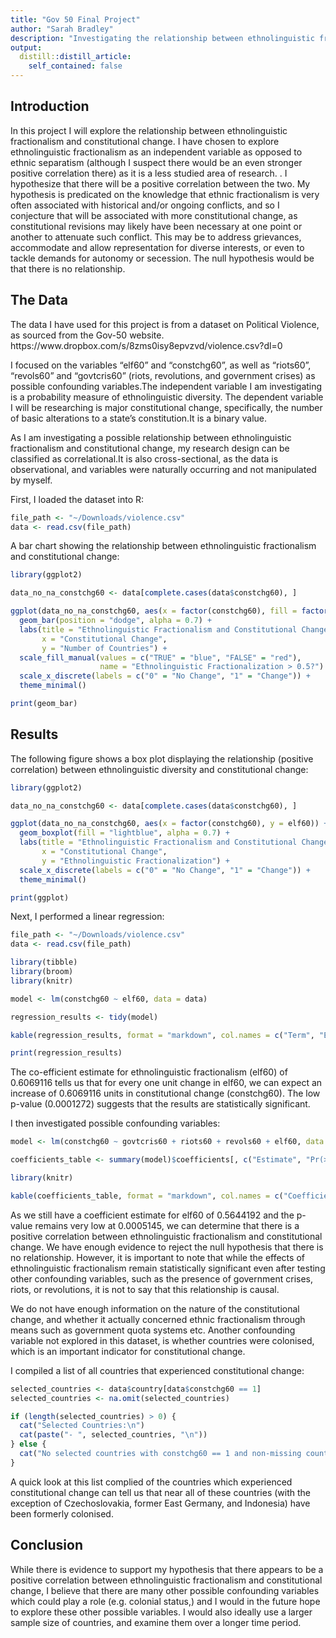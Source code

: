 ```yaml
---
title: "Gov 50 Final Project"
author: "Sarah Bradley"
description: "Investigating the relationship between ethnolinguistic fractionalism and constitutional change"
output:
  distill::distill_article:
    self_contained: false
---
```




## Introduction

In this project I will explore the relationship between ethnolinguistic fractionalism and constitutional change. I have chosen to explore ethnolinguistic fractionalism as an independent variable as opposed to ethnic separatism (although I suspect there would be an even stronger positive correlation there) as it is a less studied area of research. . I hypothesize that there will be a positive correlation between the two. My hypothesis is predicated on the knowledge that ethnic fractionalism is very often associated with historical and/or ongoing conflicts, and so I conjecture that will be associated with more constitutional change, as constitutional revisions may likely have been necessary at one point or another to attenuate such conflict. This may be to address grievances, accommodate and allow representation for diverse interests, or even to tackle demands for autonomy or secession. The null hypothesis would be that there is no relationship.

## The Data
The data I have used for this project is from a dataset on Political Violence, as sourced from the Gov-50 website. https://www.dropbox.com/s/8zms0isy8epvzvd/violence.csv?dl=0

I focused on the variables "elf60" and "constchg60", as well as "riots60", "revols60" and "govtcris60" (riots, revolutions, and government crises) as possible confounding variables.The independent variable I am investigating is a probability measure of ethnolinguistic diversity. The dependent variable I will be researching is major constitutional change, specifically, the number of basic alterations to a state's constitution.It is a binary value. 

As I am investigating a possible relationship between ethnolinguistic fractionalism and constitutional change, my research design can be classified as correlational.It is also cross-sectional, as the data is observational, and variables were naturally occurring and not manipulated by myself. 

First, I loaded the dataset into R:

```r
file_path <- "~/Downloads/violence.csv"
data <- read.csv(file_path)
```

A bar chart showing the relationship between ethnolinguistic fractionalism and constitutional change:

```r
library(ggplot2)

data_no_na_constchg60 <- data[complete.cases(data$constchg60), ]

ggplot(data_no_na_constchg60, aes(x = factor(constchg60), fill = factor(elf60 >= 0.5))) +
  geom_bar(position = "dodge", alpha = 0.7) +
  labs(title = "Ethnolinguistic Fractionalism and Constitutional Change",
       x = "Constitutional Change",
       y = "Number of Countries") +
  scale_fill_manual(values = c("TRUE" = "blue", "FALSE" = "red"), 
                    name = "Ethnolinguistic Fractionalization > 0.5?") +
  scale_x_discrete(labels = c("0" = "No Change", "1" = "Change")) +
  theme_minimal()

print(geom_bar)
```


## Results

The following figure shows a box plot displaying the relationship (positive correlation) between ethnolinguistic diversity and constitutional change:

```r
library(ggplot2)

data_no_na_constchg60 <- data[complete.cases(data$constchg60), ]

ggplot(data_no_na_constchg60, aes(x = factor(constchg60), y = elf60)) +
  geom_boxplot(fill = "lightblue", alpha = 0.7) +
  labs(title = "Ethnolinguistic Fractionalism and Constitutional Change",
       x = "Constitutional Change",
       y = "Ethnolinguistic Fractionalization") +
  scale_x_discrete(labels = c("0" = "No Change", "1" = "Change")) +
  theme_minimal()

print(ggplot)

```

Next, I performed a linear regression:

```r
file_path <- "~/Downloads/violence.csv"
data <- read.csv(file_path)

library(tibble)
library(broom)
library(knitr)

model <- lm(constchg60 ~ elf60, data = data)

regression_results <- tidy(model)

kable(regression_results, format = "markdown", col.names = c("Term", "Estimate", "Std. Error", "t value", "Pr(>|t|)"))

print(regression_results)

```
The co-efficient estimate for ethnolinguistic fractionalism (elf60) of 0.6069116 tells us that for every one unit change in elf60, we can expect an increase of 0.6069116 units in constitutional change (constchg60). The low p-value (0.0001272) suggests that the results are statistically significant. 

I then investigated possible confounding variables:

```r

model <- lm(constchg60 ~ govtcris60 + riots60 + revols60 + elf60, data = data)

coefficients_table <- summary(model)$coefficients[, c("Estimate", "Pr(>|t|)")]

library(knitr)

kable(coefficients_table, format = "markdown", col.names = c("Coefficient", "P-value"))


```

As we still have a coefficient estimate for elf60 of 0.5644192 and the p-value remains very low at 0.0005145, we can determine that there is a positive correlation between ethnolinguistic fractionalism and constitutional change. We have enough evidence to reject the null hypothesis that there is no relationship. However, it is important to note that while the effects of ethnolinguistic fractionalism remain statistically significant even after testing other confounding variables, such as the presence of government crises, riots, or revolutions, it is not to say that this relationship is causal. 

We do not have enough information on the nature of the constitutional change, and whether it actually concerned ethnic fractionalism through means such as government quota systems etc. Another confounding variable not explored in this dataset, is whether countries were colonised, which is an important indicator for constitutional change. 


I compiled a list of all countries that experienced constitutional change:

```r
selected_countries <- data$country[data$constchg60 == 1]
selected_countries <- na.omit(selected_countries)

if (length(selected_countries) > 0) {
  cat("Selected Countries:\n")
  cat(paste("- ", selected_countries, "\n"))
} else {
  cat("No selected countries with constchg60 == 1 and non-missing country values.\n")
}

```

A quick look at this list complied of the countries which experienced constitutional change can tell us that near all of these countries (with the exception of Czechoslovakia, former East Germany, and Indonesia) have been formerly colonised.



## Conclusion

While there is evidence to support my hypothesis that there appears to be a positive correlation between ethnolinguistic fractionalism and constitutional change, I believe that there are many other possible confounding variables which could play a role (e.g. colonial status,) and I would in the future hope to explore these other possible variables. I would also ideally use a larger sample size of countries, and examine them over a longer time period. 
